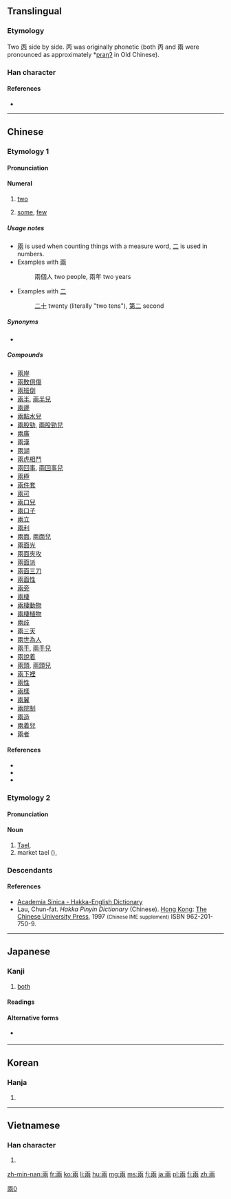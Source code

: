 {{also|両|两}}
==Translingual==
{{ja-forms|[[両]]|[[两]]|[[兩]]}}
{{stroke order|type=animate}}

===Etymology===
Two [[丙]] side by side. 丙 was originally phonetic (both 丙 and 兩 were pronounced as approximately *[[w:International Phonetic Alphabet|praŋʔ]] in Old Chinese).

===Han character===
{{Han char|rn=11|rad=入|as=06|sn=8|four=10227|canj=MLBO|ids=⿻⿻丅冂⿰入入}}

====References====
* {{Han ref|kx=0126.130|dkj=01436|dj=0272.110|hdz=10024.020|uh=5169|ud=20841|bh=A8E2|bd=43234}}

[[Category:CJKV characters simplified differently in Japan and China|兩0]]

----

==Chinese==
{{zh-forms|s=两}}
===Etymology 1===
{{rfe|lang=cmn}}

====Pronunciation====
{{zh-pron
|m=liǎng|ma=y
|c=loeng5
|h=pfs=lióng, liông|hpy=liong1, liong3
|mn=niú
|cat=num
}}

====Numeral====
{{zh-num}}

# [[two]]
#: {{zh-usex|'''兩'''-隻 熱氣球|'''two''' hot air ballons}}
# [[some]], [[few]]
#: {{zh-usex|你們 這 '''兩'''-天 真 夠 辛苦 的。|You've really been working hard the past '''few''' days.}}

=====Usage notes=====
* [[兩]] is used when counting things with a measure word, [[二]] is used in numbers.
* Examples with [[兩]]
*: 兩個人 two people, 兩年 two years
* Examples with [[二]]
*: [[二十]] twenty (literally "two tens"), [[第二]] second

=====Synonyms=====
* {{zh-l|二|èr|two}}

=====Compounds=====
{{der-top}}
* [[兩岸]]
* [[兩敗俱傷]]
* [[兩班倒]]
* [[兩半]], [[兩半兒]]
* [[兩邊]]
* [[兩點水兒]]
* [[兩股勁]], [[兩股勁兒]]
* [[兩廣]]
* [[兩漢]]
* [[兩湖]]
* [[兩虎相鬥]]
* [[兩回事]], [[兩回事兒]]
* [[兩極]]
* [[兩件套]]
* [[兩可]]
* [[兩口兒]]
* [[兩口子]]
* [[兩立]]
* [[兩利]]
* [[兩面]], [[兩面兒]]
* [[兩面光]]
* [[兩面夾攻]]
* [[兩面派]]
* [[兩面三刀]]
* [[兩面性]]
* [[兩旁]]
* [[兩棲]]
* [[兩棲動物]]
* [[兩棲植物]]
* [[兩歧]]
* [[兩三天]]
* [[兩世為人]]
* [[兩手]], [[兩手兒]]
* [[兩說着]]
* [[兩頭]], [[兩頭兒]]
* [[兩下裡]]
* [[兩性]]
* [[兩樣]]
* [[兩翼]]
* [[兩院制]]
* [[兩造]]
* [[兩着兒]]
* [[兩者]]
{{der-bottom}}

====References====
* {{cite web
| url = http://www.mdbg.net/chindict/chindict.php?page=worddict&wdrst=0&wdqb=两
| title = 两
| work = MDBG English to Chinese dictionary ( Based on CC-CEDICT )
| language = Mandarin/English
| accessdate = 2014-03-21}}
* {{cite web
| url = http://resources.allsetlearning.com/chinese/grammar/%22Er%22_and_%22liang%22
| title =  "Er" and "liang"
| work = Chinese Grammar Wiki
| language = Mandarin/English
| accessdate = 2014-03-21}}
* {{cite web
| url = http://www.jukuu.com/index.php
| title = Jukuu
| work = Jukuu
| language = Mandarin/English
| accessdate = 2014-03-21}}

===Etymology 2===

====Pronunciation====
{{zh-pron
|m=liǎng|ma=y
|c=loeng2
|h=pfs=lióng/liông|hpy=liong1, liong3
|mn=nn̄g
|cat=num
}}

====Noun====
{{zh-noun}}

# [[w:Tael|Tael]], {{non-gloss definition|an ancient unit of weight for silver, approximatly 40 [[grams]]}}
# market tael ({{zh-l|市兩/市两}}), {{non-gloss definition|equal to 50 [[grams]]}}

{{catlangname|zh|cardinal numbers|sort=liang3}}

===Descendants===
{{Sinoxenic-word|兩|りょう|s=両|량|lưỡng|v2=lạng}}

====References====
*[http://minhakka.ling.sinica.edu.tw/bkg/hakyin/search.php?DETAIL=1&LIMIT=id=21318&dbname=su_tian_1&graph=2 Academia Sinica - Hakka-English Dictionary]
* Lau, Chun-fat. ''Hakka Pinyin Dictionary'' (Chinese). [[Hong Kong]]: [[w:Chinese University of Hong Kong|The Chinese University Press]], 1997 <small>(Chinese IME supplement)</small> ISBN 962-201-750-9.

----

==Japanese==

===Kanji===
{{ja-kanji|grade=uc|rs=入06|style=ky|shin=両}}

# [[both]]

====Readings====
{{ja-readings
|on=[[りょう]] (ryō)
|kun=[[ふたつ]] (futatsu)
}}

====Alternative forms====
* {{l|ja|两}} {{qualifier|also kyūjitai}}

----

==Korean==

===Hanja===
{{ko-hanja|hangeul=량|rv=ryang|mr=ryang}}

# {{defn|lang=ko|sort=入06}}

----

==Vietnamese==

===Han character===
{{vi-hantu|[[lưỡng]], [[lạng]]|rs=入06}}

# {{defn|lang=vi|sort=入06}}

[[zh-min-nan:兩]]
[[fr:兩]]
[[ko:兩]]
[[li:兩]]
[[hu:兩]]
[[mg:兩]]
[[ms:兩]]
[[fj:兩]]
[[ja:兩]]
[[pl:兩]]
[[fi:兩]]
[[zh:兩]]